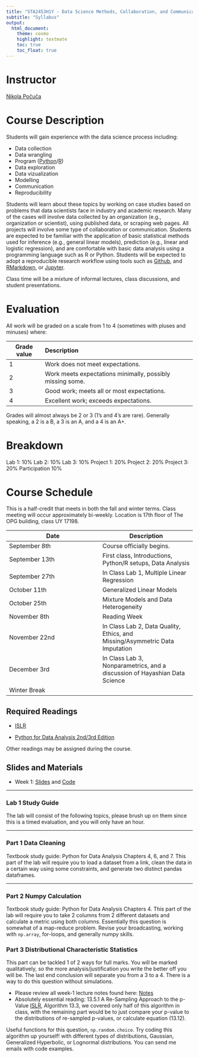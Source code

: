 ```yaml
---
title: "STA2453H1Y - Data Science Methods, Collaboration, and Communication"
subtitle: "Syllabus"
output:
  html_document:
    theme: cosmo
    highlight: textmate
    toc: true
    toc_float: true
---
```



# Instructor

[Nikola Počuča](https://ca.linkedin.com/in/nik-po%C4%8Du%C4%8Da-1b46a2173)

# Course Description

Students will gain experience with the data science process including: 

- Data collection
- Data wrangling
- Program ([Python](https://www.python.org)/[R](https://cran.r-project.org))
- Data exploration
- Data vizualization
- Modelling
- Communication
- Reproducibility

Students will learn about these topics by working on case studies based on problems that data scientists face in industry and academic research. Many of the cases will involve data collected by an organization (e.g., organization or scientist), using published data, or scraping web pages.  All projects will involve some type of collaboration or communication. Students are expected to be familiar with the application of basic statistical methods used for inference (e.g., general linear models), prediction (e.g., linear and logistic regression), and are comfortable with basic data analysis using a programming language such as R or Python.  Students will be expected to adopt a reproducible research workflow using tools such as [Github](https://github.com), and [RMarkdown](https://rmarkdown.rstudio.com), or [Jupyter](https://jupyter.org). 

Class time will be a mixture of informal lectures, class discussions, and student presentations.

# Evaluation

All work will be graded on a scale from 1 to 4 (sometimes with pluses and minuses) where:


------------------------------------------------------------------------
Grade value   Description
-----------   ---------------------------------------------------------
1             Work does not meet expectations.

2             Work meets expectations minimally, possibly missing some.

3             Good work; meets all or most expectations.

4             Excellent work; exceeds expectations.
------------------------------------------------------------------------


Grades will almost always be 2 or 3 (1’s and 4’s are rare). Generally speaking, a 2 is a B, a 3 is an A, and a 4 is an A+.

# Breakdown 

Lab 1: 10%
Lab 2: 10% 
Lab 3: 10%
Project 1: 20%
Project 2: 20%
Project 3: 20%
Participation 10%

# Course Schedule

This is a half-credit that meets in both the fall and winter terms.  Class meeting will occur approximately bi-weekly. Location is 17th floor of The OPG building, class
UY 17198. 


| Date  | Description |
| ----------- | ----------- |
| September 8th | Course officially begins. |
| September 13th   | First class, Introductions, Python/R setups, Data Analysis |
| September 27th | In Class Lab 1, Multiple Linear Regression | 
| October 11th | Generalized Linear Models | 
| October 25th | Mixture Models and Data Heterogeneity | 
| November 8th | Reading Week | 
| November 22nd | In Class Lab 2, Data Quality, Ethics, and Missing/Asymmetric Data Imputation |
| December 3rd | In Class Lab 3, Nonparametrics, and a discussion of Hayashian Data Science |
| Winter Break | |





## Required Readings

- [ISLR](https://hastie.su.domains/ISLR2/ISLRv2_website.pdf)

- [Python for Data Analysis 2nd/3rd Edition](https://wesmckinney.com/book/)

Other readings may be assigned during the course.


## Slides and Materials 
- Week 1: [Slides](https://docs.google.com/presentation/d/15RgjoU7fKz_AFcCyW8qXxrRwj04FeZji-K0mWla_gBQ/edit?usp=sharing) and [Code](https://colab.research.google.com/drive/1L1Kx8qoHCY3yjuYg2tE4W61xu79xG7lJ?usp=sharing)

---

### Lab 1 Study Guide 

The lab will consist of the following topics, please brush up on them since this is a timed evaluation, and you will only have an hour. 

---

### Part 1 Data Cleaning 

Textbook study guide: Python for Data Analysis Chapters 4, 6, and 7. This part of the lab will require you to load a dataset from a link, 
clean the data in a certain way using some constraints, and generate two distinct pandas dataframes. 

---

### Part 2 Numpy Calculation

Textbook study guide: Python for Data Analysis Chapters 4. This part of the lab will require you to take 2 columns from 2 different datasets and 
calculate a metric using both columns. Essentially this question is somewhat of a map-reduce problem. Revise your broadcasting, working with `np.array`, for-loops, and generally numpy skills. 

### Part 3 Distributional Characteristic Statistics

This part can be tackled 1 of 2 ways for full marks. You will be marked qualitatively, so the more analysis/justification you write the better off you will be. 
The last end conclusion will separate you from a 3 to a 4. There is a way to do this question without simulations. 

- Please review all week-1 lecture notes found here: [Notes](https://colab.research.google.com/drive/1L1Kx8qoHCY3yjuYg2tE4W61xu79xG7lJ?usp=sharing) 
- Absolutely essential reading: 13.5.1 A Re-Sampling Approach to the p-Value [ISLR](https://hastie.su.domains/ISLR2/ISLRv2_website.pdf), Algorithm 13.3, we covered only half of this algorithm in class, with the remaining part would be to just compare your p-value to the distributions of re-sampled p-values, or calculate equation (13.12).

Useful functions for this question, `np.random.choice`. Try coding this algorithm up yourself! with different types of distributions, Gaussian, Generalized Hyperbolic, or Lognormal distributions. You can send me emails with code examples. 




